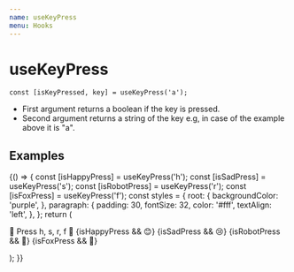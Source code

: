 ```yaml
---
name: useKeyPress
menu: Hooks
---
```



# useKeyPress

```
const [isKeyPressed, key] = useKeyPress('a');
```

- First argument returns a boolean if the key is pressed.
- Second argument returns a string of the key e.g, in case of the example above
  it is "a".

## Examples

<Playground>
  {() => {
    const [isHappyPress] = useKeyPress('h');
    const [isSadPress] = useKeyPress('s');
    const [isRobotPress] = useKeyPress('r');
    const [isFoxPress] = useKeyPress('f');
    const styles = {
      root: {
        backgroundColor: 'purple',
      },
      paragraph: {
        padding: 30,
        fontSize: 32,
        color: '#fff',
        textAlign: 'left',
      },
    };
    return (
      <div style={styles.root}>
        <p style={styles.paragraph}>
          <span role="img" aria-label="emoji">🎒</span>
            Press h, s, r, f
          <span role="img" aria-label="emoji">🎒</span>
          {isHappyPress && <span role="img" aria-label="emoji">😊</span>}
          {isSadPress && <span role="img" aria-label="emoji">😢</span>}
          {isRobotPress && <span role="img" aria-label="emoji">🤖</span>}
          {isFoxPress && <span role="img" aria-label="emoji">🦊</span>}
        </p>
      </div>
    );
  }}
</Playground>
